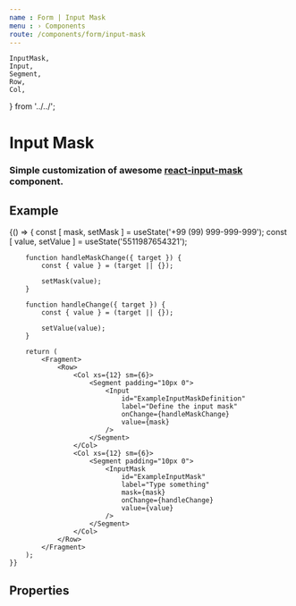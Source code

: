 ```yaml
---
name : Form | Input Mask
menu : › Components
route: /components/form/input-mask
---
```


    InputMask,
    Input,
    Segment,
    Row,
    Col,
} from '../../';


# Input Mask
### Simple customization of awesome [react-input-mask](https://www.npmjs.com/package/react-input-mask) component.


## Example

<Playground>
    {() => {
        const [ mask, setMask ]   = useState('+99 (99) 999-999-999');
        const [ value, setValue ] = useState('5511987654321');

        function handleMaskChange({ target }) {
            const { value } = (target || {});

            setMask(value);
        }

        function handleChange({ target }) {
            const { value } = (target || {});

            setValue(value);
        }

        return (
            <Fragment>
                <Row>
                    <Col xs={12} sm={6}>
                        <Segment padding="10px 0">
                            <Input
                                id="ExampleInputMaskDefinition"
                                label="Define the input mask"
                                onChange={handleMaskChange}
                                value={mask}
                            />
                        </Segment>
                    </Col>
                    <Col xs={12} sm={6}>
                        <Segment padding="10px 0">
                            <InputMask
                                id="ExampleInputMask"
                                label="Type something"
                                mask={mask}
                                onChange={handleChange}
                                value={value}
                            />
                        </Segment>
                    </Col>
                </Row>
            </Fragment>
        );
    }}
</Playground>


## Properties

<Props of={InputMask} />
